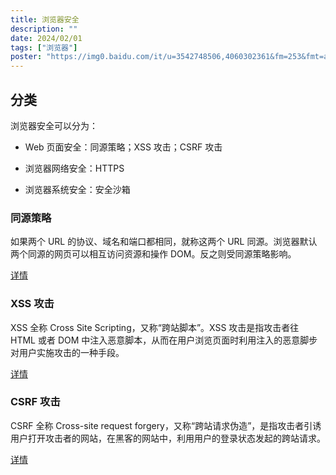 ```yaml
---
title: 浏览器安全
description: ""
date: 2024/02/01
tags: ["浏览器"]
poster: "https://img0.baidu.com/it/u=3542748506,4060302361&fm=253&fmt=auto&app=138&f=JPEG?w=800&h=500"
---
```


## 分类

浏览器安全可以分为：

- Web 页面安全：同源策略；XSS 攻击；CSRF 攻击

- 浏览器网络安全：HTTPS

- 浏览器系统安全：安全沙箱

### 同源策略

如果两个 URL 的协议、域名和端口都相同，就称这两个 URL 同源。浏览器默认两个同源的网页可以相互访问资源和操作 DOM。反之则受同源策略影响。

[详情](../)

### XSS 攻击

XSS 全称 Cross Site Scripting，又称“跨站脚本”。XSS 攻击是指攻击者往 HTML 或者 DOM 中注入恶意脚本，从而在用户浏览页面时利用注入的恶意脚步对用户实施攻击的一种手段。

[详情](../xss-attacks/)

### CSRF 攻击

CSRF 全称 Cross-site request forgery，又称“跨站请求伪造”，是指攻击者引诱用户打开攻击者的网站，在黑客的网站中，利用用户的登录状态发起的跨站请求。

[详情](../csrf-attacks/)

